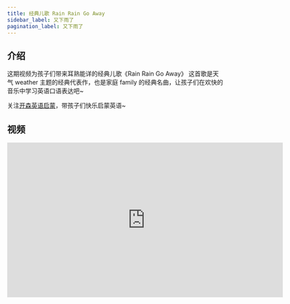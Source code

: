 ```yaml
---
title: 经典儿歌 Rain Rain Go Away
sidebar_label: 又下雨了
pagination_label: 又下雨了
---
```


## 介绍

这期视频为孩子们带来耳熟能详的经典儿歌《Rain Rain Go Away》
这首歌是天气 weather 主题的经典代表作，也是家庭 family 的经典名曲，让孩子们在欢快的音乐中学习英语口语表达吧~

关注[开森英语启蒙](https://space.bilibili.com/20797715)，带孩子们快乐启蒙英语~

## 视频

<iframe
  src="https://player.bilibili.com/player.html?bvid=BV1ah411F7vH&cid=1&page=1"
  scrolling="no"
  border="0"
  frameborder="no"
  framespacing="0"
  allowfullscreen="true"
  width="640"
  height="360"
></iframe>
